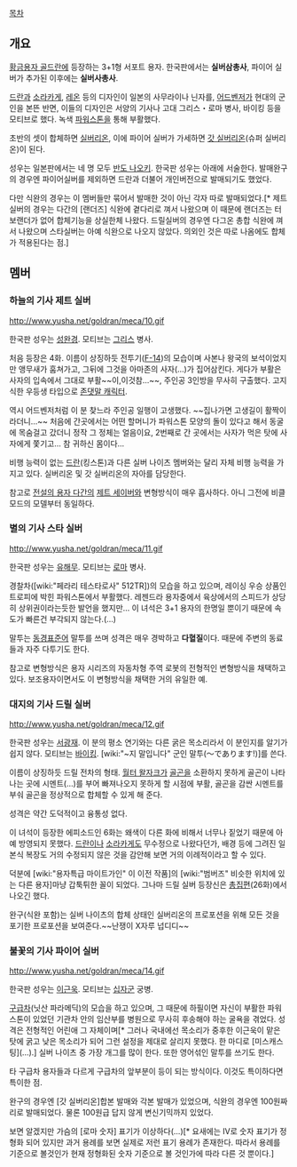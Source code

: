 [[목차]]

== 개요 ==
[[황금용자 골드란]]에 등장하는 3+1형 서포트 용자. 한국판에서는 '''실버삼총사''', 파이어 실버가 추가된 이후에는 '''실버사총사'''.

[[드란]]과 [[소라카게]], [[레온]] 등의 디자인이 일본의 사무라이나 닌자를, [[어드벤저]]가 현대의 군인을 본뜬 반면, 이들의 디자인은 서양의 기사나 고대 그리스・로마 병사, 바이킹 등을 모티브로 했다. 녹색 [[파워스톤]]을 통해 부활했다.

초반의 셋이 합체하면 [[실버리온]], 이에 파이어 실버가 가세하면 [[갓 실버리온]](슈퍼 실버리온)이 된다.

성우는 일본판에서는 네 명 모두 [[반도 나오키]]. 한국판 성우는 아래에 서술한다. 발매완구의 경우엔 파이어실버를 제외하면 드란과 더불어 개인버전으로 발매되기도 했었다. 

다만 식완의 경우는 이 멤버들만 묶어서 발매한 것이 아닌 각자 따로 발매되었다.[* 제트실버의 경우는 다간의 [랜더즈] 식완에 곁다리로 껴서 나왔으며 이 때문에 랜더즈는 터보랜더가 없어 합체기능을 상실한체 나왔다. 드릴실버의 경우엔 다그온 총합 식완에 껴서 나왔으며 스타실버는 아예 식완으로 나오지 않았다. 의외인 것은 따로 나옴에도 합체가 적용된다는 점.] 

== 멤버 ==
=== 하늘의 기사 제트 실버 ===
http://www.yusha.net/goldran/meca/10.gif

한국판 성우는 [[성완경]]. 모티브는 [[그리스]] 병사.

처음 등장은 4화.
이름이 상징하듯 전투기([[F-14]])의 모습이며 사본나 왕국의 보석이었지만 앵무새가 훔쳐가고, 그뒤에 그것을 아마존의 사자(…)가 집어삼킨다.  게다가 부활은 사자의 입속에서 그대로 부활~~이,이것참...~~, 주인공 3인방을 무사히 구출했다. 고지식한 우등생 타입으로 [[존댓말 캐릭터]].

역시 어드벤저처럼 이 분 찾느라 주인공 일행이 고생했다. ~~집나가면 고생길이 활짝이라더니...~~ 처음에 간곳에서는 어떤 할머니가 파워스톤 모양의 돌이 있다고 해서 동굴에 목숨걸고 갔더니 정작 그 정체는 얼음이요, 2번째로 간 곳에서는 사자가 먹은 탓에 사자에게 쫓기고... 참 귀하신 몸이다...

비행 능력이 없는 [[드란]](킹스톤)과 다른 실버 나이츠 멤버와는 달리 자체 비행 능력을 가지고 있다. 실버리온 및 갓 실버리온의 자아를 담당한다.

참고로 [[전설의 용자 다간]]의 [[제트 세이버]]와 변형방식이 매우 흡사하다. 아니 그전에 비클모드의 모델부터 동일하다.

=== 별의 기사 스타 실버 ===
http://www.yusha.net/goldran/meca/11.gif

한국판 성우는 [[유해무]]. 모티브는 [[로마]] 병사.

경찰차([wiki:"페라리 테스타로사" 512TR])의 모습을 하고 있으며, 레이싱 우승 상품인 트로피에 박힌 파워스톤에서 부활했다. 레젠드라 용자중에서 육상에서의 스피드가 상당히 상위권이라는듯한 발언을 했지만… 이 녀석은 3+1 용자의 한명일 뿐이기 때문에 속도가 빠른건 부각되지 않는다.(…)

말투는 [[동경]]표준어 말투를  쓰며 성격은 매우 경박하고 '''다혈질'''이다. 때문에 주변의 동료들과 자주 다투기도 한다.

참고로 변형방식은 용자 시리즈의 자동차형 주역 로봇의 전형적인 변형방식을 채택하고 있다. 보조용자이면서도 이 변형방식을 채택한 거의 유일한 예.

=== 대지의 기사 드릴 실버 ===
http://www.yusha.net/goldran/meca/12.gif

한국판 성우는 [[서광재]]. 이 분의 평소 연기와는 다른 굵은 목소리라서 이 분인지를 알기가 쉽지 않다. 모티브는 [[바이킹]]. [wiki:"~지 말입니다" 군인 말투(～であります!)]를 쓴다.

이름이 상징하듯 드릴 전차의 형태. [[월터 왈자크]]가 [[골곤]]을 소환하지 못하게 골곤이 나타나는 곳에 시멘트(…)를 부어 빠져나오지 못하게 할 시점에 부활, 골곤을 감싼 시멘트를 부숴 골곤을 정상적으로 합체할 수 있게 해 준다.

성격은 약간 도덕적이고 융통성 없다.

이 녀석이 등장한 에피소드인 6화는 왜색이 다른 화에 비해서 너무나 짙었기 때문에 아예 방영되지 못했다. [[드란]]이나 [[소라카게]]도 무수정으로 나왔다던가, 배경 등에 그려진 일본식 복장도 거의 수정되지 않은 것을 감안해 보면 거의 이례적이라고 할 수 있다.

덕분에 [wiki:"용자특급 마이트가인" 이 이전 작품]의 [wiki:"범버즈" 비슷한 위치에 있는 다른 용자]마냥 갑툭튀한 꼴이 되었다. 그나마 드릴 실버 등장신은 [[총집편]](26화)에서 나오긴 했다.

완구(식완 포함)는 실버 나이츠의 합체 상태인 실버리온의 프로포션을 위해 모든 것을 포기한 프로포션을 보여준다.~~난쟁이 X자루 넙디디~~  

=== 불꽃의 기사 파이어 실버 ===
http://www.yusha.net/goldran/meca/14.gif

한국판 성우는 [[이근욱]]. 모티브는 [[십자군]] 궁병.

[[구급차]](닛산 파라메딕)의 모습을 하고 있으며, 그 때문에 하필이면 자신이 부활한 파워스톤이 있었던 기관차 안의 임산부를 병원으로 무사히 후송해야 하는 굴욕을 겪었다. 성격은 전형적인 어린애 그 자체이며[* 그러나 국내에선 목소리가 중후한 이근욱이 맡은 탓에 굵고 낮은 목소리가 되어 그런 설정을 제대로 살리지 못했다. 한 마디로 [미스캐스팅](...).] 실버 나이츠 중 가장 개그를 많이 한다. 또한 영어섞인 말투를 쓰기도 한다.

타 구급차 용자들과 다르게 구급차의 앞부분이 등이 되는 방식이다. 이것도 특이하다면 특이한 점.

완구의 경우엔 [갓 실버리온]합본 발매와 각본 발매가 있었으며, 식완의 경우엔 100원짜리로 발매되었다. 물론 100원급 답지 않게 변신기믹까지 있었다.

보면 알겠지만 가슴의 [로마 숫자] 표기가 이상하다(...)[* 요새에는 IV로 숫자 표기가 정형화 되어 있지만 과거 용례를 보면 실제로 저런 표기 용례가 존재한다. 따라서 용례를 기준으로 볼것인가 현재 정형화된 숫자 기준으로 볼 것인가에 따라 다른 것 뿐이다.]
